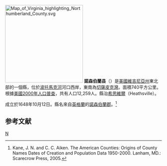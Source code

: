 {{noteTA
|T=zh-hans:诺森伯兰县 (弗吉尼亚州);zh-hk:諾森伯蘭縣 (維珍尼亞州);zh-tw:諾森伯蘭郡 (維吉尼亞州);
|1=zh-hans:县;zh-hk:縣;zh-tw:郡;
}}

[[File:Map_of_Virginia_highlighting_Northumberland_County.svg|250px]]
'''諾森伯蘭县'''（{{lang-en|Northumberland County}}）是[[美國|美國]][[維吉尼亞州|維吉尼亞州]]東北部的一個縣，位於[[波托馬克河|波托馬克河]]河口西岸，東南為[[切薩皮克灣|切薩皮克灣]]。面積740平方公里。根據[[美國2000年人口普查|美國2000年人口普查]]，共有人口12,259人。縣治[[希思維爾|希思維爾]]（Heathsville）。

成立於1648年10月12日。縣名來自[[英格蘭|英格蘭]]的[[諾森伯蘭郡|諾森伯蘭郡]]。<ref>Kane, J. N. and C. C. Aiken. The American Counties: Origins of County Names Dates of Creation and Population Data 1950-2000. Lanham, MD.: Scarecrow Press, 2005.</ref>

== 参考文献 ==
<div class="references-small">
<references />
</div>
{{弗吉尼亚州}}
[[Category:維吉尼亞州縣|N]]